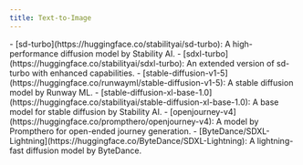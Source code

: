 ```yaml
---
title: Text-to-Image
---
```


<Accordion title="Tested and Verified Diffusion Models">
- [sd-turbo](https://huggingface.co/stabilityai/sd-turbo): A high-performance diffusion model by Stability AI.
- [sdxl-turbo](https://huggingface.co/stabilityai/sdxl-turbo): An extended version of sd-turbo with enhanced capabilities.
- [stable-diffusion-v1-5](https://huggingface.co/runwayml/stable-diffusion-v1-5): A stable diffusion model by Runway ML.
- [stable-diffusion-xl-base-1.0](https://huggingface.co/stabilityai/stable-diffusion-xl-base-1.0): A base model for stable diffusion by Stability AI.
- [openjourney-v4](https://huggingface.co/prompthero/openjourney-v4): A model by Prompthero for open-ended journey generation.
- [ByteDance/SDXL-Lightning](https://huggingface.co/ByteDance/SDXL-Lightning): A lightning-fast diffusion model by ByteDance.
</Accordion>
